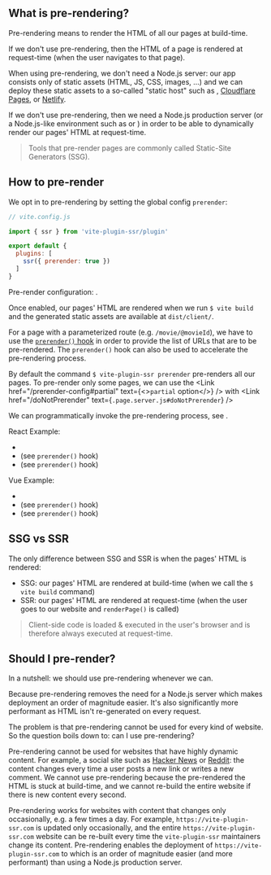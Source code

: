 
## What is pre-rendering?

Pre-rendering means to render the HTML of all our pages at build-time.

If we don't use pre-rendering, then the HTML of a page is rendered at request-time (when the user navigates to that page).

When using pre-rendering, we don't need a Node.js server: our app consists only of static assets (HTML, JS, CSS, images, ...)
and we can deploy these static assets to a so-called "static host" such as <Link href="/github-pages" text="GitHub Pages" />, [Cloudflare Pages](/cloudflare-pages), or [Netlify](/netlify).

If we don't use pre-rendering, then we need a Node.js production server (or a Node.js-like environment such as <Link href="/cloudflare-workers" text="Cloudflare Workers" /> or <Link href="/vercel" text="Vercel" />) in order to be able to dynamically render our pages' HTML at request-time.

> Tools that pre-render pages are commonly called Static-Site Generators (SSG).

## How to pre-render

We opt in to pre-rendering by setting the global config `prerender`:

```js
// vite.config.js

import { ssr } from 'vite-plugin-ssr/plugin'

export default {
  plugins: [
    ssr({ prerender: true })
  ]
}
```

Pre-render configuration: <Link href="/prerender-config" />.

Once enabled, our pages' HTML are rendered when we run `$ vite build` and the generated static assets are available at `dist/client/`.

For a page with a parameterized route (e.g. `/movie/@movieId`), we have to use the [`prerender()` hook](/prerender) in order to provide the list of URLs that are to be pre-rendered. The `prerender()` hook can also be used to accelerate the pre-rendering process.

By default the command `$ vite-plugin-ssr prerender` pre-renders all our pages.
To pre-render only some pages, we can use the <Link href="/prerender-config#partial" text={<><code>partial</code> option</>} /> with <Link href="/doNotPrerender" text={<code>.page.server.js#doNotPrerender</code>} />

We can programmatically invoke the pre-rendering process, see <Link href="/prerender-programmatic" />.

React Example:
 - <RepoLink path='/examples/react-full/vite.config.ts' />
 - <RepoLink path='/examples/react-full/pages/hello/index.page.server.ts' /> (see <code>prerender()</code> hook)
 - <RepoLink path='/examples/react-full/pages/star-wars/index.page.server.ts' /> (see <code>prerender()</code> hook)

Vue Example:
 - <RepoLink path='/examples/vue-full/vite.config.ts' />
 - <RepoLink path='/examples/vue-full/pages/hello/index.page.server.ts' /> (see <code>prerender()</code> hook)
 - <RepoLink path='/examples/vue-full/pages/star-wars/index.page.server.ts' /> (see <code>prerender()</code> hook)


## SSG vs SSR

The only difference between SSG and SSR is when the pages' HTML is rendered:
- SSG: our pages' HTML are rendered at build-time (when we call the `$ vite build` command)
- SSR: our pages' HTML are rendered at request-time (when the user goes to our website and `renderPage()` is called)

> Client-side code is loaded & executed in the user's browser and is therefore always executed at request-time.


## Should I pre-render?

In a nutshell: we should use pre-rendering whenever we can.

Because pre-rendering removes the need for a Node.js server which makes deployment an order of magnitude easier. It's also significantly more performant as HTML isn't re-generated on every request.

The problem is that pre-rendering cannot be used for every kind of website. So the question boils down to: can I use pre-rendering?

Pre-rendering cannot be used for websites that have highly dynamic content. For example, a social site such as [Hacker News](https://news.ycombinator.com/) or [Reddit](https://www.reddit.com/): the content changes every time a user posts a new link or writes a new comment. We cannot use pre-rendering because the pre-rendered the HTML is stuck at build-time, and we cannot re-build the entire website if there is new content every second.

Pre-rendering works for websites with content that changes only occasionally, e.g. a few times a day. For example, `https://vite-plugin-ssr.com` is updated only occasionally, and the entire `https://vite-plugin-ssr.com` website can be re-built every time the `vite-plugin-ssr` maintainers change its content. Pre-rendering enables the deployment of `https://vite-plugin-ssr.com` to <Link href="/github-pages" text="GitHub Pages" /> which is an order of magnitude easier (and more performant) than using a Node.js production server.
